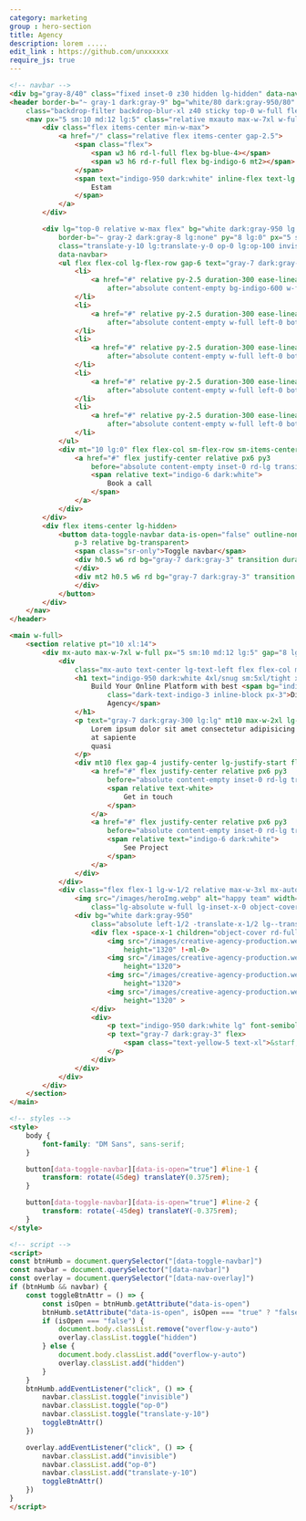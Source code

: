 ```yaml
---
category: marketing
group : hero-section
title: Agency
description: lorem .....
edit_link : https://github.com/unxxxxxx
require_js: true
---
```


```html
<!-- navbar -->
<div bg="gray-8/40" class="fixed inset-0 z30 hidden lg-hidden" data-nav-overlay aria-hidden="true"></div>
<header border-b="~ gray-1 dark:gray-9" bg="white/80 dark:gray-950/80"
    class="backdrop-filter backdrop-blur-xl z40 sticky top-0 w-full flex items-center h20">
    <nav px="5 sm:10 md:12 lg:5" class="relative mxauto max-w-7xl w-full flex gap-x-5 justify-between items-center">
        <div class="flex items-center min-w-max">
            <a href="/" class="relative flex items-center gap-2.5">
                <span class="flex">
                    <span w3 h6 rd-l-full flex bg-blue-4></span>
                    <span w3 h6 rd-r-full flex bg-indigo-6 mt2></span>
                </span>
                <span text="indigo-950 dark:white" inline-flex text-lg font-bold>
                    Estam
                </span>
            </a>
        </div>

        <div lg="top-0 relative w-max flex" bg="white dark:gray-950 lg:transparent"
            border-b="~ gray-2 dark:gray-8 lg:none" py="8 lg:0" px="5 sm:10 md:12 lg:px-0"
            class="translate-y-10 lg:translate-y-0 op-0 lg:op-100 invisible lg-visible ease-linear gap-x-6 absolute top-full left-0 w-full duration-300"
            data-navbar>
            <ul flex flex-col lg-flex-row gap-6 text="gray-7 dark:gray-3" lg="w-full justify-center items-center">
                <li>
                    <a href="#" relative py-2.5 duration-300 ease-linear text-indigo-6 hover-text-indigo-600
                        after="absolute content-empty bg-indigo-600 w-full left-0 bottom-0 h-px rd-md origin-left ease-linear after-duration-300 after-scale-x-0 hover:scale-x-100">Home</a>
                </li>
                <li>
                    <a href="#" relative py-2.5 duration-300 ease-linear hover-text-indigo-6
                        after="absolute content-empty w-full left-0 bottom-0 h-px rd-md origin-left ease-linear duration-300 scale-x-0 bg-indigo-6 hover:scale-x-100">Portfolio</a>
                </li>
                <li>
                    <a href="#" relative py-2.5 duration-300 ease-linear hover-text-indigo-6
                        after="absolute content-empty w-full left-0 bottom-0 h-px rd-md origin-left ease-linear duration-300 scale-x-0 bg-indigo-6 hover:scale-x-100">Services</a>
                </li>
                <li>
                    <a href="#" relative py-2.5 duration-300 ease-linear hover-text-indigo-6
                        after="absolute content-empty w-full left-0 bottom-0 h-px rd-md origin-left ease-linear duration-300 scale-x-0 bg-indigo-600 hover:scale-x-100">Company</a>
                </li>
                <li>
                    <a href="#" relative py-2.5 duration-300 ease-linear hover-text-indigo-6
                        after="absolute content-empty w-full left-0 bottom-0 h-px rd-md origin-left ease-linear duration-300 scale-x-0 bg-indigo-600 hover:scale-x-100">Contact</a>
                </li>
            </ul>
            <div mt="10 lg:0" flex flex-col sm-flex-row sm-items-center gap-4 lg-min-w-max aria-hidden="true">
                <a href="#" flex justify-center relative px6 py3
                    before="absolute content-empty inset-0 rd-lg transition bg-gray-1 dark:bg-gray-9  hover:scale-105">
                    <span relative text="indigo-6 dark:white">
                        Book a call
                    </span>
                </a>
            </div>
        </div>
        <div flex items-center lg-hidden>
            <button data-toggle-navbar data-is-open="false" outline-none border-l border-l="~ indigo-1 dark:gray-7"
                p-3 relative bg-transparent>
                <span class="sr-only">Toggle navbar</span>
                <div h0.5 w6 rd bg="gray-7 dark:gray-3" transition duration-300 id="line-1" aria-hidden="true">
                </div>
                <div mt2 h0.5 w6 rd bg="gray-7 dark:gray-3" transition duration-300 id="line-2" aria-hidden="true">
                </div>
            </button>
        </div>
    </nav>
</header>

<main w-full>
    <section relative pt="10 xl:14">
        <div mx-auto max-w-7xl w-full px="5 sm:10 md:12 lg:5" gap="8 lg:10 xl:12" flex flex-col lg-flex-row>
            <div
                class="mx-auto text-center lg-text-left flex flex-col max-w-3xl justify-center lg-justify-start lg-py-8 flex-1 lg-w-1/2 lg-max-w-none">
                <h1 text="indigo-950 dark:white 4xl/snug sm:5xl/tight xl:6xl/tight" class="font-semibold">
                    Build Your Online Platform with best <span bg="indigo-50 dark:gray-8" border="~ dashed indigo-6"
                        class="dark-text-indigo-3 inline-block px-3">Digital
                        Agency</span>
                </h1>
                <p text="gray-7 dark:gray-300 lg:lg" mt10 max-w-2xl lg-max-w-none mx-auto>
                    Lorem ipsum dolor sit amet consectetur adipisicing elit. Dignissimos, fugit! Laborum quo maxime
                    at sapiente
                    quasi
                </p>
                <div mt10 flex gap-4 justify-center lg-justify-start flex-wrap>
                    <a href="#" flex justify-center relative px6 py3
                        before="absolute content-empty inset-0 rd-lg transition bg-indigo-7 dark:bg-indigo-6  hover:scale-105">
                        <span relative text-white>
                            Get in touch
                        </span>
                    </a>
                    <a href="#" flex justify-center relative px6 py3
                        before="absolute content-empty inset-0 rd-lg transition bg-gray-1 dark:bg-gray-9 hover:bg-purple-8 hover:scale-105">
                        <span relative text="indigo-6 dark:white">
                            See Project
                        </span>
                    </a>
                </div>
            </div>
            <div class="flex flex-1 lg-w-1/2 relative max-w-3xl mx-auto lg-max-w-none">
                <img src="/images/heroImg.webp" alt="happy team" width="1850" height="auto"
                    class="lg-absolute w-full lg-inset-x-0 object-cover lg-h-full">
                <div bg="white dark:gray-950"
                    class="absolute left-1/2 -translate-x-1/2 lg--translate-x-0 -bottom-10 w-60 p-4 rd-lg  border dark-border-gray-8">
                    <div flex -space-x-1 children="object-cover rd-full w-9 h-9 ring-4 ring-white dark:ring-gray-950 object-cover rd-full">
                        <img src="/images/creative-agency-production.webp" alt="employee image" width="1920"
                            height="1320" !-ml-0>
                        <img src="/images/creative-agency-production.webp" alt="employee image" width="1920"
                            height="1320">
                        <img src="/images/creative-agency-production.webp" alt="employee image" width="1920"
                            height="1320">
                        <img src="/images/creative-agency-production.webp" alt="employee image" width="1920"
                            height="1320" >
                    </div>
                    <div>
                        <p text="indigo-950 dark:white lg" font-semibold>45+ employees</p>
                        <p text="gray-7 dark:gray-3" flex>
                            <span class="text-yellow-5 text-xl">&starf;</span> 5.0 (2.5k reviews)
                        </p>
                    </div>
                </div>
            </div>
        </div>
    </section>
</main>

<!-- styles -->
<style>
    body {
        font-family: "DM Sans", sans-serif;
    }

    button[data-toggle-navbar][data-is-open="true"] #line-1 {
        transform: rotate(45deg) translateY(0.375rem);
    }

    button[data-toggle-navbar][data-is-open="true"] #line-2 {
        transform: rotate(-45deg) translateY(-0.375rem);
    }
</style>

<!-- script -->
<script>
const btnHumb = document.querySelector("[data-toggle-navbar]")
const navbar = document.querySelector("[data-navbar]")
const overlay = document.querySelector("[data-nav-overlay]")
if (btnHumb && navbar) {
    const toggleBtnAttr = () => {
        const isOpen = btnHumb.getAttribute("data-is-open")
        btnHumb.setAttribute("data-is-open", isOpen === "true" ? "false" : "true")
        if (isOpen === "false") {
            document.body.classList.remove("overflow-y-auto")
            overlay.classList.toggle("hidden")
        } else {
            document.body.classList.add("overflow-y-auto")
            overlay.classList.add("hidden")
        }
    }
    btnHumb.addEventListener("click", () => {
        navbar.classList.toggle("invisible")
        navbar.classList.toggle("op-0")
        navbar.classList.toggle("translate-y-10")
        toggleBtnAttr()
    })

    overlay.addEventListener("click", () => {
        navbar.classList.add("invisible")
        navbar.classList.add("op-0")
        navbar.classList.add("translate-y-10")
        toggleBtnAttr()
    })
}
</script>
```